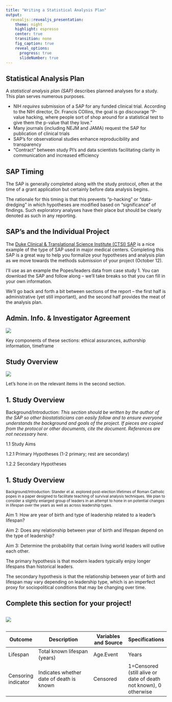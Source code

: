 ```yaml
---
title: "Writing a Statistical Analysis Plan"
output: 
  revealjs::revealjs_presentation:
    theme: night
    highlight: espresso
    center: true
    transition: none
    fig_caption: true
    reveal_options:
      progress: true
      slideNumber: true
---
```

  
## Statistical Analysis Plan

A *statistical analysis plan (SAP)* describes planned analyses for a study.  This plan serves numerous purposes.

- NIH *requires* submission of a SAP for any funded clinical trial.  According to the NIH director, Dr. Francis COllins, the goal is go discourage "P-value hacking, where people sort of shop around for a statistical test to give them the p-value that they love."
- Many journals (including NEJM and JAMA) request the SAP for publication of clinical trials 
- SAP's for observational studies enhance reproducibility and transparency
- "Contract" between study PI's and data scientists facilitating clarity in communication and increased efficiency

## SAP Timing

The SAP is generally completed along with the study protocol, often at the time of a grant application but certainly before data analysis begins.

The rationale for this timing is that this prevents "p-hacking" or "data-dredging" in which hypotheses are modified based on "significance" of findings.  Such exploratory analyses have their place but should be clearly denoted as such in any reporting.

## SAP's and the Individual Project

The [Duke Clinical & Translational Science Institute (CTSI) SAP](https://sakai.duke.edu/access/content/group/e5248fc7-f1dd-4cdb-a810-1432395057b6/Report%20Writing%20and%20Revision/Writing%20a%20Statistical%20Report/SAP%20template%202019-05-28.docx) is a nice example of the type of SAP used in major medical centers. Completing this SAP is a great way to help you formalize your hypotheses and analysis plan as we move towards the methods submission of your project (October 12).

I'll use as an example the Popes/leaders data from case study 1. You can download the SAP and follow along -- we'll take breaks so that you can fill in your own information.

We'll go back and forth a bit between sections of the report -- the first half is administrative (yet still important), and the second half provides the meat of the analysis plan.

## Admin. Info. & Investigator Agreement

![](images/admin.png)

Key components of these sections: ethical assurances, authorship information, timeframe

## Study Overview

![](images/aims.png)

Let's hone in on the relevant items in the second section.

## 1. Study Overview

Background/Introduction: *This section should be written by the author of the SAP so other biostatisticians can easily follow and to ensure everyone understands the background and goals of the project. If pieces are copied from the protocol or other documents, cite the document. References are not necessary here.*

1.1 Study Aims

1.2.1 Primary Hypotheses (1-2 primary; rest are secondary)

1.2.2 Secondary Hypotheses

## 1. Study Overview

<small>Background/Introduction: Stander et al. explored post-election lifetimes of Roman Catholic popes in a paper designed to facilitate teaching of survival analysis techniques. We plan to consider a slightly enlarged group of leaders in an attempt to hone in on potential changes in lifespan over the years as well as across leadership types. </small>


Aim 1: How are year of birth and type of leadership related to a leader's lifespan?

Aim 2: Does any relationship between year of birth and lifespan depend on the type of leadership?

Aim 3: Determine the probability that certain living world leaders will outlive each other.


The primary hypothesis is that modern leaders typically enjoy longer lifespans than historical leaders.


The secondary hypothesis is that the relationship between year of birth and lifespan may vary depending on leadership type, which is an imperfect proxy for sociopolitical conditions that may be changing over time.

## Complete this section for your project!

##

![](images/section3.png)

##

|Outcome           |Description                     |Variables and Source     | Specifications |
| ----------    | ---------------------------         | --------------- | --------- |
| Lifespan    | Total known lifespan (years)        |   Age.Event  |  Years |
| Censoring indicator | Indicates whether date of death is known | Censored | 1=Censored (still alive or date of death not known), 0 otherwise | 




